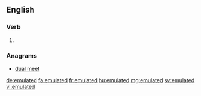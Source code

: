 ==English==

===Verb===
{{head|en|verb form}}

# {{en-past of|emulate}}

===Anagrams===
* [[dual meet#English|dual meet]]

[[de:emulated]]
[[fa:emulated]]
[[fr:emulated]]
[[hu:emulated]]
[[mg:emulated]]
[[sv:emulated]]
[[vi:emulated]]